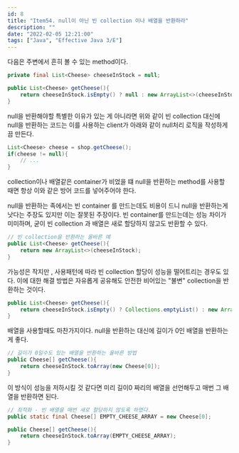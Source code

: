 ```yaml
---
id: 8
title: "Item54. null이 아닌 빈 collection 이나 배열을 반환하라"
description: ""
date: "2022-02-05 12:21:00"
tags: ["Java", "Effective Java 3/E"]
---
```

다음은 주변에서 흔히 볼 수 있는 method이다.

```java
private final List<Cheese> cheeseInStock = null;

public List<Cheese> getCheese(){
    return cheeseInStock.isEmpty() ? null : new ArrayList<>(cheeseInStock);
}
```

null을 반환해야할 특별한 이유가 있는 게 아니라면 위와 같이 빈 collection 대신에 null을 반환하는 코드는 이를 사용하는 client가 아래와 같이 null처리 로직을 작성하게끔 만든다. 

```java
List<Cheese> cheese = shop.getCheese();
if(cheese != null){
    // ...
}
```

collection이나 배열같은 container가 비었을 떄 null을 반환하는 method를 사용할 때면 항상 이와 같은 방어 코드를 넣어주어야 한다. 

null을 반환하는 족에서는 빈 container 를 만드는데도 비용이 드니 null을 반환하는게 낫다는 주장도 있지만 이는 잘못된 주장이다. 빈 container를 만드는데는 성능 차이가 미미하며, 굳이 빈 collection 과 배열은 새로 할당하지 않고도 반환할 수 있다. 



```java
// 빈 collection을 반환하는 올바른 예 
public List<Cheese> getCheese(){
    return new ArrayList<>(cheeseInStock);
}
```
가능성은 작지만 , 사용패턴에 따라 빈 collection 할당이 성능을 떨어트리는 경우도 있다. 이에 대한 해결 방법은 자유롭게 공유해도 안전한 비어있는 "불변" collection을 반환하는 것이다.

```java                                                                                                                                           
public List<Cheese> getCheese(){
    return cheeseInStock.isEmpty() ? Collections.emptyList() : new ArrayList<>(cheeseInStock);
}
```

배열을 사용할때도 마찬가지이다. null을 반환하는 대신에 길이가 0인 배열을 반환하는게 좋다. 


```java
// 길이가 0일수도 있는 배열을 반환하는 올바른 방법 
public Cheese[] getCheese(){
    return cheeseInStock.toArray(new Cheese[0]);
}
```

이 방식이 성능을 저하시킬 것 같다면 미리 길이0 짜리의 배열을 선언해두고 매번 그 배열을 반환하면 된다.

```java
// 최적화 - 빈 배열을 매번 새로 할당하지 않도록 하였다. 
public static final Cheese[] EMPTY_CHEESE_ARRAY = new Cheese[0];

public Cheese[] getCheese(){
    return cheeseInStock.toArray(EMPTY_CHEESE_ARRAY);
}
```
